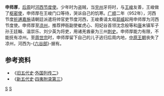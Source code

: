 '''申师厚'''，[[后周|后周]]时[[河西节度使|河西节度使]]。少年时为盗贼，当[[兖州|兖州]]牙将时，与[[王峻_(后周)|王峻]]友善，王峻做了[[枢密使|枢密使]]，申师厚在王峻门口等待，哭诉自己的饥寒。[[广顺|广顺]]二年（952年），河西节度[[折逋嘉施|折逋嘉施]]请朝廷派遣将帅官吏节度河西，王峻奏请太祖[[郭威|郭威]]起用申师厚为河西节度使。申师厚至[[凉州|凉州]]，推荐押衙副使崔虎心、阳妃谷首领沈念般等和[[唐|唐]]末镇军子孙王廷翰、温崇乐、刘少英为将吏，用诸羌酋豪为三州[[刺史|刺史]]。申师厚能力有限，不能抚有凉州。至[[周世宗|周世宗]]时，申师厚留下自己的儿子逃归后周内地，[[中原王朝|中原王朝]]丧失了凉州，河西为-{[[六谷部|六谷部]]}-据有。

{{start box}}
{{s-before|[[折逋嘉施|折逋嘉施]]}}
{{s-title|[[河西节度使|河西节度使]]}}
{{s-after|—}}
{{end box}}

==参考资料==
*《[[旧五代史|旧五代史]]·[[s:旧五代史/卷138|外国列传二]]》
*《[[新五代史|新五代史]]·[[s:新五代史/卷74|四夷附录第三]]》

[[Category:申姓|S]]
[[Category:五代十国人物|S]]